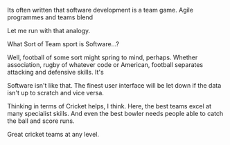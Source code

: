 Its often written that software development is a team game. Agile programmes and teams blend

Let me run with that analogy.

What Sort of Team sport is Software...?

Well, football of some sort might spring to mind, perhaps. Whether association, rugby of whatever code or American,
football separates attacking and defensive skills. It's

Software isn't like that. The finest user interface will be let down if the data isn't up to scratch and vice versa.

Thinking in terms of Cricket helps, I think. Here, the best teams excel at many specialist skills. And even the best
bowler needs people able to catch the ball and score runs.

Great cricket teams at any level.

